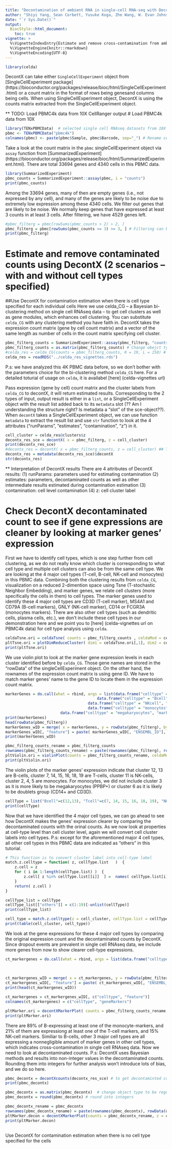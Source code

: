 ```yaml
---
title: "Decontamination of ambient RNA in single-cell RNA-seq with DecontX on 10X PBMC4k data" 
author: "Shiyi Yang, Sean Corbett, Yusuke Koga, Zhe Wang, W. Evan Johnson, Masanao Yajima, Joshua D. Campbell"
date: "`r Sys.Date()`"
output:
  BiocStyle::html_document:
    toc: true
vignette: >
  %\VignetteIndexEntry{Estimate and remove cross-contamination from ambient RNA for scRNA-seq data with DecontX}
  %\VignetteEngine{knitr::rmarkdown}
  %\VignetteEncoding{UTF-8}
---
```



```r
library(celda)
```

DecontX can take either `SingleCellExperiment` object from [SingleCellExperiment package] (https://bioconductor.org/packages/release/bioc/html/SingleCellExperiment.html) or a count matrix in the format of rows being genesand columns being cells. When using SingleCellExperiment object, DecontX is using the counts matrix extracted from the SingleCellExperiment object. 

** TODO: Load PBMC4k data from 10X CellRanger output
# Load PBMC4k data from 10X
```r
library(TENxPBMCData)  # selected single cell RNAseq datasets from 10X Genomics
pbmc <- TENxPBMCData("pbmc4k")
colnames(pbmc) <- paste(pbmc$Sample, pbmc$Barcode, sep="_") # Rename cells
```

Take a look at the count matrix in the `pbmc` singleCellExperiment object via `assay` function from [SummarizedExperiment] (https://bioconductor.org/packages/release/bioc/html/SummarizedExperiment.html). There are total 33694 genes and 4340 cells in this PBMC data.
```r
library(SummarizedExperiment)
pbmc_counts = SummarizedExperiment::assay(pbmc, i = "counts")
print(pbmc_counts)
```

Among the 33694 genes, many of then are empty genes (i.e., not expressed by any cell), and many of the genes are likely to be noise due to extremely low expression among these 4340 cells.
We filter out genes that are likely to be noise. We normally keep genes that have expressed at least 3 counts in at least 3 cells.
After filtering, we have 4529 genes left.
```r
#pbmc_filterg = pbmc[rowSums(pbmc_counts > 2) > 2, ] 
pbmc_filterg = pbmc[rowSums(pbmc_counts >= 3) >= 3, ] # Filtering can be applied directly on SingleCellExperiment object 
print(pbmc_filterg)
```



# Estimate and remove contaminated counts using DecontX (2 scenarios -- with and without cell types specified)
##Use DecontX for contamination estimation when there is cell type specified for each individual cells 
Here we use celda_CG -- a Bayesian bi-clustering method on single cell RNAseq data -- to get cell clusters as well as gene modules, which enhances cell clustering. You can substitute `celda_CG` with any clustering method you have faith in. DecontX takes the expression count matrix (gene by cell count matrix) and a vector of the same length as number of cells in the count matrix specifying cell cluster. 
```r
pbmc_filterg_counts = SummarizedExperiment::assay(pbmc_filterg, "counts")
pbmc_filterg_counts = as.matrix(pbmc_filterg_counts) # Change obejct type as basic matrix to pass into celda::celda_CG
#celda_res = celda_CG(counts = pbmc_filterg_counts, K = 19, L = 150) # specify number of cell clusters being K=19, number of gnee modules being L=150
celda_res = readRDS("../celda_res_vignettes.rds")
```
P.s: we have analyzed this 4K PBMC data before, so we don't bother with the parameters choice for the bi-clustering method `celda_CG` here. For a detailed toturial of usage on `celda`, it is availabel [here] (celda-vignettes url) 



Pass expression (gene by cell) count matrix and the cluster labels from `celda_CG` to decontX, it will return estimated results. Corresponding to the 2 types of input, output result is either in a `list`, or a SingleCellExperiment object with the result list added back to its `metadata` slot (?? Am I understanding the structure right? Is metadata a "slot" of the sce-object??). When `decontX` takes a SingleCellExperiment object, we can use function `metadata` to extract the result list and use `str` function to look at the 4 attributes ("runParams", "estimates", "contamination", "z") in it.
```r
cell_cluster = celda_res@clusters$z 
decontx_res_sce = decontX( x = pbmc_filterg, z = cell_cluster) 
print(decontx_res_sce)
#decontx_res = decontX( x = pbmc_filterg_counts, z = cell_cluster) ## This works too. Difference is that the output is a list rathen than being a SingleCellExperiment object
decontx_res = metadata(decontx_res_sce)$decontX
str(decontx_res)
```


** Interpretation of DecontX results
There are 4 attributes of DecontX results: 
(1) runParams: parameters used for estimating contamination
(2) estimates: parameters, decontaminated counts as well as other intermediate results estimated during contamination estimation
(3) contamination: cell level contamination
(4) z: cell cluster label 


# Check DecontX decontaminated count to see if gene expressions are cleaner by looking at marker genes' expression
First we have to identify cell types, which is one step further from cell clustering, as we do not really know which cluster is corresponding to what cell type and multiple cell clusters can also be from the same cell type. We are looking at the 4 major cell types (T-cell, B-cell, NK-cell and monocytes) in this PBMC data.
Combining both the clustering results from `celda_CG`, visualization on a reduced 2-dimention space using Tsne (T-stochastic Neighbor Embedding), and marker genes, we relate cell clusters (more specifically the cells in them) to cell types. The marker genes used to identify these 4 major cell types are CD3D (T-cell marker), MS4A1 and CD79A (B-cell markers), GNLY (NK-cell marker), CD14 or FCGR3A (monocytes markers). There are also other cell types (such as dendritic cells, plasma cells, etc.), we don't include these cell types in our demonstration here and we point you to [here] (celda-vignettes url on PBMC4k data) for cell type analysis using `celda`.
```r
celdaTsne.ori = celdaTsne( counts = pbmc_filterg_counts , celdaMod = celda_res ) 
pltTsne.ori = plotDimReduceCluster( dim1 = celdaTsne.ori[,1], dim2 = celdaTsne.ori[, 2], cluster = cell_cluster, labelClusters = T)
print(pltTsne.ori)
```

We use violin plot to look at the marker gene expression levels in each cluster identified before by `celda_CG`. Those gene names are stored in the "rowData" of the singleCellExperiment object. On the other hand, the rownames of the expression count matrix is using gene ID. We have to match marker genes' name to the gene ID to locate them in the expression count matrix.
```r
markerGenes = do.call(what = rbind, args = list(data.frame("celltype" = "Tcell", "markergenes"=c("CD3D" )), 
		                                data.frame("celltype" = "Bcell", "markergenes"=c("MS4A1", "CD79A")),
			                        data.frame("celltype" = "NKcell", "markergenes"=c("GNLY")),
			                        data.frame("celltype" = "monocytes", "markergenes"=c("CD14", "FCGR3A")),
						data.frame("celltype" = "megakaryocytes", "markergenes"=c("PPBP"))))
print(markerGenes)
head(rowData(pbmc_filterg))
markerGenes_wID = merge( x = markerGenes, y = rowData(pbmc_filterg), by.x = "markergenes", by.y = "Symbol")
markerGenes_wID[, "feature"] = paste( markerGenes_wID[, "ENSEMBL_ID"], markerGenes_wID[, "markergenes"], sep = "_")
print(markerGenes_wID)

pbmc_filterg_counts_rename = pbmc_filterg_counts
rownames(pbmc_filterg_counts_rename) = paste(rownames(pbmc_filterg), rowData(pbmc_filterg)[, "Symbol"], sep = "_")
pltViolin.ori = violinPlot(counts = pbmc_filterg_counts_rename, celdaMod=celda_res, features = markerGenes_wID[, "feature"])
print(pltViolin.ori)
```

The violin plots of the marker genes' expression indicate that cluster 12, 13 are B-cells, cluster 7, 14, 15, 16, 18, 19 are T-cells, cluster 11 is NK-cells, cluster 2, 4, 5 are monocytes. For monocytes, we did not include cluster 3 as it is more likely to be megakaryocytes (PPBP+) or cluster 6 as it is likely to be doublets group (CD14+ and CD3D).
```r
cellType = list("Bcell"=c(12,13), "Tcell"=c(7, 14, 15, 16, 18, 19), "NKcell"=c(11), "monocytes"=c(2, 4, 5))
print(cellType)
```

Now that we have identified the 4 major cell types, we can go ahead to see how DecontX makes the genes' expression clearer by comparing the decontaminated counts with the orinal counts. As we now look at properties at cell-type level than cell cluster level, again we will convert cell cluster labels into cell types. P.s: except for the aforementioned major 4 cell types, all other cell types in this PBMC data are indicated as "others" in this tutorial.
```r
# This function is to convert cluster label into cell-type label
match.z.celltype = function( z, cellType.list   )  { 
    z.cell = z
    for ( i in 1:length(cellType.list) )  { 
        z.cell[ z %in% cellType.list[[i]]  ] =  names( cellType.list[i] ) 
    }
    return( z.cell ) 
}

cellType_list = cellType
cellType_list[["others"]] = c(1:19)[-unlist(cellType)]
print(cellType_list)

cell_type = match.z.celltype(z = cell_cluster, cellType.list = cellType_list)
print(table(cell_cluster, cell_type))
```

We look at the gene expressions for these 4 major cell types by comparing the original expression count and the decontaminated counts by DecontX. Since dropout events are prevalent in single cell RNAseq data, we include more genes from now to show clearer cell-type expressions.
```r
ct_markergenes = do.call(what = rbind, args = list(data.frame("celltype" = "Tcell", "markergenes"=c("CD3D", "CD3E")),
																									data.frame("celltype" = "Bcell", "markergenes"=c("MS4A1", "CD79A", "CD79B")),
																									data.frame("celltype" = "NKcell", "markergenes"=c("GNLY")),
																									data.frame("celltype" = "monocytes", "markergenes"=c("LYZ", "S100A8", "S100A9"))))
ct_markergenes_wID = merge( x = ct_markergenes, y = rowData(pbmc_filterg), by.x = "markergenes", by.y = "Symbol")
ct_markergenes_wID[, "feature"] = paste( ct_markergenes_wID[, "ENSEMBL_ID"], ct_markergenes_wID[, "markergenes"], sep = "_")
print(head(ct_markergenes_wID))

ct_markergenes = ct_markergenes_wID[, c("celltype", "feature")]
colnames(ct_markergenes) = c("cellType", "geneMarkers")

pltMarker.ori = decontXMarkerPlot( counts = pbmc_filterg_counts_rename, z = cell_type, geneMarkers = ct_markergenes) 
print(pltMarker.ori)
```

There are 89% of B-expressing at least one of the monocyte-markers, and 21% of them are expressiong at least one of the T-cell markers, and 15% NK-cell markers. Similiar to B-cells, other 3 major cell types are all expressing a nonnegligible amount of marker genes in other cell types, which indicates cross-contamination in single cell RNAseq data. Now we need to look at decontaminated counts. 
P.s: DecontX uses Bayesian methods and results into non-integer values in the decontaminated counts. Rounding them into integers for further analysis won't introduce lots of bias, and we do so here.
```r
pbmc_decontx = decontXcounts(decontx_res_sce) # to get decontaminted counts from sce object
print(pbmc_decontx) 

pbmc_decontx = as.matrix(pbmc_decontx)  # change object type to be regular matrix
pbmc_decontx = round(pbmc_decontx) # round into integers

pbmc_decontx_rename = pbmc_decontx
rownames(pbmc_decontx_rename) = paste(rownames(pbmc_decontx), rowData(decontx_res_sce)[, "Symbol"], sep = "_") 
pltMarker.decon = decontXMarkerPlot(counts = pbmc_decontx_rename, z = cell_type, geneMarkers = ct_markergenes)
print(pltMarker.decon)
```



##
Use DecontX for contamination estimation when there is no cell type specified for the cells





